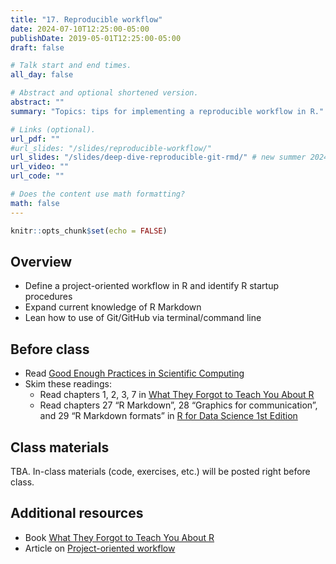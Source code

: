 ```yaml
---
title: "17. Reproducible workflow"
date: 2024-07-10T12:25:00-05:00
publishDate: 2019-05-01T12:25:00-05:00
draft: false

# Talk start and end times.
all_day: false

# Abstract and optional shortened version.
abstract: ""
summary: "Topics: tips for implementing a reproducible workflow in R."

# Links (optional).
url_pdf: ""
#url_slides: "/slides/reproducible-workflow/"
url_slides: "/slides/deep-dive-reproducible-git-rmd/" # new summer 2024 merges different lectures (git, advanced rmd, and reproducible workflow)
url_video: ""
url_code: ""

# Does the content use math formatting?
math: false
---
```


```r
knitr::opts_chunk$set(echo = FALSE)
```

## Overview

* Define a project-oriented workflow in R and identify R startup procedures
* Expand current knowledge of R Markdown
* Lean how to use of Git/GitHub via terminal/command line 

<!-- 
REMINDER SUMMER 2024: add here selected content from deep dive into R Mardown lecture which under syllabus/r-markdown
-->

## Before class

* Read [Good Enough Practices in Scientific Computing](http://journals.plos.org/ploscompbiol/article?id=10.1371/journal.pcbi.1005510)
* Skim these readings:
  * Read chapters 1, 2, 3, 7 in [What They Forgot to Teach You About R](https://rstats.wtf/)
  * Read chapters 27 "R Markdown", 28 "Graphics for communication", and 29 "R Markdown formats" in [R for Data Science 1st Edition](http://r4ds.had.co.nz)

## Class materials

TBA. In-class materials (code, exercises, etc.) will be posted right before class.

<!--
In-class practice instructions are included in the slides for today
--> 

## Additional resources

* Book [What They Forgot to Teach You About R](https://rstats.wtf/)
* Article on [Project-oriented workflow](https://www.tidyverse.org/articles/2017/12/workflow-vs-script/)


<!--
{{% callout note %}}
Run the code below in your console to download the exercises for today.
```r
usethis::use_course("css-materials/reproducible-workflow")
```
{{% /callout %}}
-->
